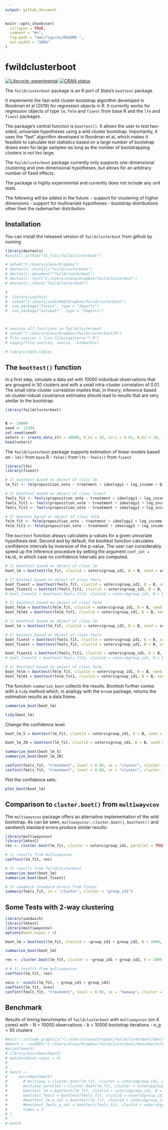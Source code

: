 ```yaml
---
output: github_document
---
```


<!-- README.md is generated from README.Rmd. Please edit that file -->

```r
knitr::opts_chunk$set(
  collapse = TRUE,
  comment = "#>",
  fig.path = "man/figures/README-",
  out.width = "100%"
)
```

# fwildclusterboot

<!-- badges: start -->
[![Lifecycle: experimental](https://img.shields.io/badge/lifecycle-experimental-orange.svg)](https://www.tidyverse.org/lifecycle/#experimental)
[![CRAN status](https://www.r-pkg.org/badges/version/fwildclusterboot)](https://CRAN.R-project.org/package=fwildclusterboot)
<!-- badges: end -->

The `fwildclusterboot` package is an R port of Stata's `boottest` package. 

It implements the fast wild cluster bootstrap algorithm developed in Roodman et al (2019) for regression objects in R. It currently works for regression objects of type `lm`, `felm` and `fixest` from base R and the `lfe` and `fixest` packages. 

The package's central function is `boottest()`. It allows the user to test two-sided, univariate hypotheses using a wild cluster bootstrap. Importantly, it uses the "fast" algorithm developed in Roodman et al, which makes it feasible to calculate test statistics based on a large number of bootstrap draws even for large samples--as long as the number of bootstrapping clusters is not too large.

The `fwildclusterboot` package currently only supports one-dimensional clustering and one-dimensional hypotheses, but allows for an arbitrary number of fixed effects. 

The package is highly experimental and currently does not include any unit tests.

The following will be added in the future: 
- support for clustering of higher dimensions
- support for multivariate hypotheses 
- bootstrap distributions other then the rademacher distribution

## Installation

You can install the released version of `fwildclusterboot` from github by running 

```r
library(devtools)
#install_github("al_fisc/fwildclusterboot")
```




```r

# setwd("C:/Users/alexa/Dropbox")
# devtools::install("fwildclusterboot")
# devtools::document("fwildclusterboot")
# devtools::test("C:/Users/alexa/Dropbox/fwildclusterboot")
# devtools::check("fwildclusterboot")

# 
#  library(usethis)
#  setwd("C:/Users/au563468/Dropbox/fwildclusterboot")
#  use_package("fixest", type = "Imports")
#  use_package("estimatr", type = "Imports")



# execute all functions in fwildclusterboot 
# setwd("C:/Users/alexa/Dropbox/fwildclusterboot/R")
# file.sources = list.files(pattern="*.R")
# sapply(file.sources, source, .GlobalEnv)

# library(data.table)
```

## The `boottest()` function 

In a first step, simulate a data set with 10000 individual observations that are grouped in 50 clusters and with a small intra-cluster correlation of 0.01. The small intra-cluster correlation implies that, in theory, inference based on cluster-robust covariance estimates should lead to results that are very similar to the bootstrap. 

```r
library(fwildclusterboot)


B <- 10000
seed <- 12394
set.seed(seed)
voters <- create_data_2(N = 10000, N_G1 = 20, icc1 = 0.01, N_G2 = 10, icc2 = 0.01)
head(voters)

```

The `fwildclusterboot` package supports estimation of linear models based on 
- `lm()` from `base` R
- `felm()` from `lfe`
- `feols()` from `fixest`

```r
library(lfe)
library(fixest)

# 1) boottest based on object of class lm
lm_fit <- lm(proposition_vote ~ treatment + ideology1 + log_income + Q1_immigration , weights = NULL, data = voters)

# 2) boottest based on object of class fixest
feols_fit <- feols(proposition_vote ~ treatment + ideology1 + log_income , fixef = c("Q1_immigration"), weights = NULL, data = voters)
feols_fit1 <- feols(proposition_vote ~ treatment + ideology1 + log_income + Q1_immigration, weights = NULL, data = voters)
feols_fit2 <- feols(proposition_vote ~ treatment + ideology1 + log_income | Q1_immigration, weights = NULL, data = voters)

# 3) bootest based on object of class felm
felm_fit <- felm(proposition_vote ~ treatment + ideology1 + log_income | Q1_immigration | 0 |  group_id1, weights = NULL, data = voters)
felm_fit1 <- felm(proposition_vote ~ treatment + ideology1 + log_income + Q1_immigration, weights = NULL, data = voters)
```

The `boottest` function always calculates p-values for a given univariate hypothesis test.
Second and by default, the boottest function calculates confidence intervals by inversion of the p-value. The user can considerably speed up the inference procedure by setting the argument `conf_int = FALSE`, in which case no confidence intervals are computed.

```r
# 1) boottest based on object of class lm
boot_lm = boottest(lm_fit, clustid = voters$group_id1, B = B, seed = seed, param = "treatment", conf_int = FALSE)

# 2) bootest based on object of class feols
boot_fixest = boottest(feols_fit, clustid = voters$group_id1, B = B, seed = seed, param = "treatment", conf_int = FALSE)
boot_fixest1 = boottest(feols_fit1, clustid = voters$group_id1, B = B, seed = seed, param = "treatment", conf_int = FALSE, beta = 0)
# boot_fixest2 = boottest(feols_fit2, clustid = voters$group_id1, B = B, seed = seed, param = "treatment", conf_int = FALSE, beta = 0)

# 3) boottest based on object of class felm
boot_felm = boottest(felm_fit, clustid = voters$group_id1, B = B, seed = seed, param = "treatment", conf_int = FALSE)
boot_felm1 = boottest(felm_fit1, clustid = voters$group_id1, B = B, seed = seed, param = "treatment", conf_int = FALSE)
```

```r
# 1) boottest based on object of class lm
boot_lm = boottest(lm_fit, clustid = voters$group_id1, B = B, seed = seed, param = "treatment", conf_int = TRUE)

# 2) bootest based on object of class feols
boot_fixest = boottest(feols_fit, clustid = voters$group_id1, B = B, seed = seed, param = "treatment", conf_int = TRUE)
boot_fixest = boottest(feols_fit, clustid = voters$group_id1, B = B, seed = seed, param = "treatment", conf_int = TRUE, demean = TRUE)

boot_fixest1 = boottest(feols_fit1, clustid = voters$group_id1, B = B, seed = seed, param = "treatment", conf_int = TRUE, beta = 0, alpha = 0.05)
# boot_fixest2 = boottest(feols_fit2, clustid = voters$group_id1, B = B, seed = seed, param = "treatment", conf_int = TRUE, beta = 0)

# 3) boottest based on object of class felm
boot_felm = boottest(felm_fit, clustid = voters$group_id1, B = B, seed = seed, param = "treatment", conf_int = TRUE)
boot_felm1 = boottest(felm_fit1, clustid = voters$group_id1, B = B, seed = seed, param = "treatment", conf_int = TRUE)
```

The function `summarize_boot` collects the results. 
Boottest further comes with a `tidy` method which, in analogy with the `broom` package, returns the estimation results as a data.frame.

```r
summarize_boot(boot_lm)

tidy(boot_lm)

```

Change the confidence level: 

```r
boot_lm_5 = boottest(lm_fit, clustid = voters$group_id1, B = B, seed = seed, param = "treatment", conf_int = TRUE, beta = 0, alpha = 0.05)

boot_lm_20 = boottest(lm_fit, clustid = voters$group_id1, B = B, seed = seed, param = "treatment", conf_int = TRUE, beta = 0, alpha = 0.20)

summarize_boot(boot_lm_5)
summarize_boot(boot_lm_20)

confint(feols_fit, "treatment", level = 0.95, se = "cluster", cluster = "group_id1")
confint(feols_fit, "treatment", level = 0.80, se = "cluster", cluster = "group_id1")

```

Plot the confidence sets: 

```r
plot_boot(boot_lm)
```


## Comparison to `cluster.boot()` from `multiwayvcov`

The `multiwayvcov` package offers an alternative implementation of the wild bootstrap. 
As can be seen, `multiwayvcov::cluster.boot()`, `boottest()` and sandwich standard errors produce similar results: 

```r
library(multiwayvcov)
library(lmtest)
res <- cluster.boot(lm_fit, cluster = voters$group_id1, parallel = TRUE, R = 1000, wild_type = "rademacher")

# 1) results from multiwayvcov
coeftest(lm_fit, res)

# 2) results from fwildclusterboot
summarize_boot(boot_lm)
summarize_boot(boot_fixest)

# 3) sandwich standard errors from fixest
summary(feols_fit, se = "cluster", cluster = "group_id1")


```


## Some Tests with 2-way clustering 

```r
library(sandwich)
library(lmtest)
library(multiwayvcov)
options(boot.ncpus = 4)

boot_lm = boottest(lm_fit, clustid = ~group_id1 + group_id2, B = 1000, seed = seed, param = "treatment", conf_int = TRUE)

summarize_boot(boot_lm)

res <- cluster.boot(lm_fit, cluster = ~group_id1 + group_id2, R = 1000, wild_type = "rademacher", parallel = TRUE)

# # 1) results from multiwayvcov
coeftest(lm_fit, res)

vocv <- vcovCL(lm_fit, ~ group_id1 + group_id2)
coeftest(lm_fit, vcov)
confint(feols_fit, "treatment", level = 0.95, se = "twoway", cluster = c("group_id1", "group_id2"))
```



## Benchmark 

Results of timing benchmarks of `fwildclusterboot` with `multiwayvcov` (on 4 cores) with
- N = 10000 observations
- b = 10000 bootstrap iterations
- n_g = 50 clusters


```r
#knitr::include_graphics("C:/Users/alexa/Dropbox/fwildclusterboot/benchmar#ks/bench_boottest.png")
#bench <- readRDS("C:/Users/alexa/Dropbox/fwildclusterboot/benchmarks/benc#h_boottest.rds")
#print(bench)
# library(microbenchmark)
# options(boot.ncpus = 4)
# 
# 
# bench <- 
#     microbenchmark(
#       # multiway = cluster.boot(lm_fit, cluster = voters$group_id1, parallel = FALSE, R = B, wild_type = "rademacher"),
#       multiway_parallel = cluster.boot(lm_fit, cluster = voters$group_id1, parallel = TRUE, R = B, wild_type = "rademacher"),
#       boottest_lm = boottest(lm_fit, clustid = voters$group_id1, B = B, param = "treatment"), 
#       boottest_feols = boottest(feols_fit, clustid = voters$group_id1, B = B, param = "treatment"),
#       #boottest_lm_p_val = boottest(lm_fit, clustid = voters$group_id1, B = b, param = "treatment", conf_int = FALSE), 
#       #boottest_feols_p_val = boottest(feols_fit, clustid = voters$group_id1, B = b, param = "treatment", conf_int = FALSE),
#       times = 3
# )
# 
# bench
```


